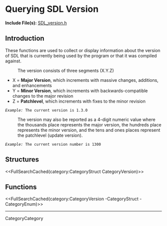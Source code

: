 <!-- #master-page:CategoryTemplate -->
<!-- #master-date:Unknown-Date -->
<!-- format wiki -->
<!-- language en -->

= Querying SDL Version =

'''Include File(s):''' [http://hg.libsdl.org/SDL/file/default/include/SDL_version.h SDL_version.h]


== Introduction ==

These functions are used to collect or display information about the version of SDL that is currently being used by the program or that it was compiled against.

: The version consists of three segments (X.Y.Z)
* X = '''Major Version''', which increments with massive changes, additions, and enhancements
* Y = '''Minor Version''', which increments with backwards-compatible changes to the major revision
* Z = '''Patchlevel''', which increments with fixes to the minor revision<br/>
 ''Example:'' The current version is 1.3.0

: The version may also be reported as a 4-digit numeric value where the thousands place represents the major version, the hundreds place represents the minor version, and the tens and ones places represent the patchlevel (update version).  
 ''Example:'' The current version number is 1300

== Structures ==
<<FullSearchCached(category:CategoryStruct CategoryVersion)>>

== Functions ==

<<FullSearchCached(category:CategoryVersion -CategoryStruct -CategoryEnum)>>

----
CategoryCategory
